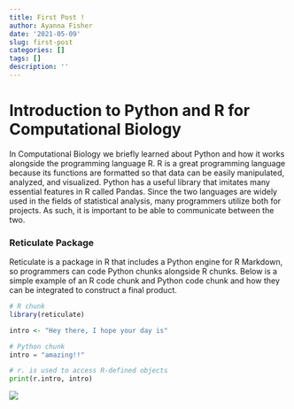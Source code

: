 ```yaml
---
title: First Post !
author: Ayanna Fisher
date: '2021-05-09'
slug: first-post
categories: []
tags: []
description: ''
---
```

# Introduction to Python and R for Computational Biology

In Computational Biology we briefly learned about Python and how it works alongside the programming language R. 
R is a great programming language because its functions are formatted so that data can be easily manipulated, analyzed, and visualized. Python has a useful library that imitates many essential features in R called Pandas. Since the two languages are widely used in the fields of statistical analysis, many programmers utilize both for projects. As such, it is important to be able to communicate between the two.

### Reticulate Package

Reticulate is a package in R that includes a Python engine for R Markdown, so programmers can code Python chunks alongside R chunks. Below is a simple example of an R code chunk and Python code chunk and how they can be integrated to construct a final product.

``` R
# R chunk
library(reticulate)

intro <- "Hey there, I hope your day is"
```

```python
# Python chunk
intro = "amazing!!"

# r. is used to access R-defined objects
print(r.intro, intro)
```

![](/post/2021-05-09-first-post_files/prog.gif)

